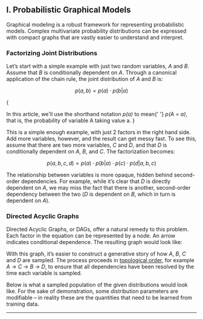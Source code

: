 


## I. Probabilistic Graphical Models

Graphical modeling is a robust framework for representing probabilistic models. Complex multivariate probability distributions can be expressed with compact graphs that are vastly easier to understand and interpret.

### Factorizing Joint Distributions

Let’s start with a simple example with just two random variables, $A$ and $B$. Assume that $B$ is conditionally dependent on $A$. Through a canonical application of the chain rule, the joint distribution of $A$ and $B$ is:

$$
p(a, b) = p(a) \cdot p(b|a)
$$

{

<Grid>
	<Alert gridColumn="text" title="Notation" marginBottom={3}>
		In this article, we'll use the shorthand notation <em>p(a)</em> to mean{' '}
		<em>p(A = a)</em>, that is, the probability of variable A taking value a.
	</Alert>
</Grid>
}

This is a simple enough example, with just 2 factors in the right hand side. Add more variables, however, and the result can get messy fast. To see this, assume that there are two more variables, $C$ and $D$, and that $D$ is conditionally dependent on $A$, $B$, and $C$. The factorization becomes:

$$
p(a, b, c, d) = p(a) \cdot p(b|a) \cdot p(c) \cdot p(d|a, b, c)
$$

The relationship between variables is more opaque, hidden behind second-order dependencies. For example, while it’s clear that $D$ is directly dependent on $A$, we may miss the fact that there is another, second-order dependency between the two ($D$ is dependent on $B$, which in turn is dependent on $A$).

### Directed Acyclic Graphs

Directed Acyclic Graphs, or DAGs, offer a natural remedy to this problem. Each factor in the equation can be represented by a node. An arrow indicates conditional dependence. The resulting graph would look like:

<StaticABCDGraph />

With this graph, it’s easier to construct a generative story of how $A$, $B$, $C$ and $D$ are sampled. The process proceeds in [topological order](https://en.wikipedia.org/wiki/Topological_sorting), for example $A$ → $C$ → $B$ → $D$, to ensure that all dependencies have been resolved by the time each variable is sampled.

Below is what a sampled population of the given distributions would look like. For the sake of demonstration, some distribution parameters are modifiable – in reality these are the quantities that need to be learned from training data.

<ABCDGraph />

---
